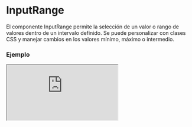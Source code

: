 
# InputRange

El componente InputRange permite la selección de un valor o rango de valores dentro de un intervalo definido. Se puede personalizar con clases CSS y manejar cambios en los valores mínimo, máximo o intermedio.

### Ejemplo

<Iframe
  minHeightIframe="30dvh"
  src="https://fenextjs-component-storybook.vercel.app/iframe.html?args=&id=input-inputrange--index&viewMode=story"
/>

### Importacion

Para importar el componente InputRange, se puede hacer desde fenextjs

```tsx copy
import { InputRange } from "fenextjs";
```

### Parametros

| Parametro             | Tipo                        | Requerido | Default | Descripcion                                                            |
| --------------------- | --------------------------- | --------- | ------- | ---------------------------------------------------------------------- |
| value                 | number                      | no        | 0       | El valor actual del input.                                             |
| valueMin              | number                      | no        | -100    | El valor mínimo permitido para el input.                               |
| valueMax              | number                      | no        | 100     | El valor máximo permitido para el input.                               |
| defaultValue          | number                      | no        | 0       | El valor inicial del input.                                            |
| defaultValueMin       | number                      | no        | -100    | El valor mínimo inicial del input.                                     |
| defaultValueMax       | number                      | no        | 100     | El valor máximo inicial del input.                                     |
| onChange              | function                    | no        |         | Función que se ejecuta cuando el valor del input cambia.               |
| onChangeRange         | function                    | no        |         | Función que se ejecuta cuando cambia el rango de valores del input.    |
| useRange              | boolean                     | no        | false   | Indica si se debe usar un rango de valores en lugar de un único valor. |
| min                   | number                      | no        | -100    | El valor mínimo permitido para el rango.                               |
| max                   | number                      | no        | 100     | El valor máximo permitido para el rango.                               |
| step                  | number                      | no        | 1       | El tamaño del paso para los valores del input.                         |
| showNumber            | 'top' \| 'bottom' \| 'none' | no        | 'top'   | Posición en la que se muestra el valor numérico del input.             |
| className             | string                      | no        |         | Clase CSS para personalizar el contenedor del input.                   |
| classNameContentRange | string                      | no        |         | Clase CSS para el contenedor del rango del input.                      |
| classNameMin          | string                      | no        |         | Clase CSS para el valor mínimo del input.                              |
| classNameMax          | string                      | no        |         | Clase CSS para el valor máximo del input.                              |
| classNameCurrent      | string                      | no        |         | Clase CSS para el valor actual del input.                              |
| classNameContentValue | string                      | no        |         | Clase CSS para el contenedor del valor del input.                      |
| classNameCircle       | string                      | no        |         | Clase CSS para los círculos del input.                                 |
| classNameLine         | string                      | no        |         | Clase CSS para las líneas del input.                                   |

### Storybook

Para ver el storybook del componente lo puede hacer con este [link](https://fenextjs-component-storybook.vercel.app/?path=/story/input-inputrange--index)

### Usos

- InputRange básico

```tsx copy
<InputRange />
```

- InputRange con rango activado

```tsx copy
<InputRange useRange={true} />
```

- InputRange con valor personalizado

```tsx copy
<InputRange value={50} />
```

